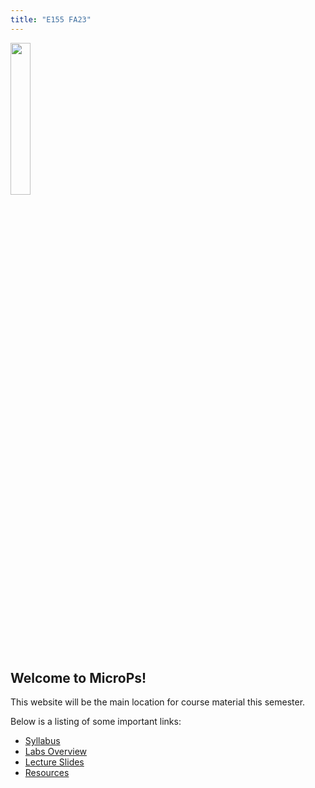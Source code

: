 ```yaml
---
title: "E155 FA23"
---
```


![](assets/img/microps-logo.png){fig-align='center' width=25%}


## Welcome to MicroPs!

This website will be the main location for course material this semester.

Below is a listing of some important links:

- [Syllabus](./syllabus/)
- [Labs Overview](./lab/)
- [Lecture Slides](./lecture/)
- [Resources](./resources/)